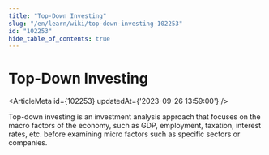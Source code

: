 ```yaml
---
title: "Top-Down Investing"
slug: "/en/learn/wiki/top-down-investing-102253"
id: "102253"
hide_table_of_contents: true
---
```



# Top-Down Investing

<ArticleMeta id={102253} updatedAt={'2023-09-26 13:59:00'} />
<div className='border-solid border-b border-t-0 my-4 border-[var(--ifm-color-gray-300)]' />

Top-down investing is an investment analysis approach that focuses on the macro factors of the economy, such as GDP, employment, taxation, interest rates, etc. before examining micro factors such as specific sectors or companies.
